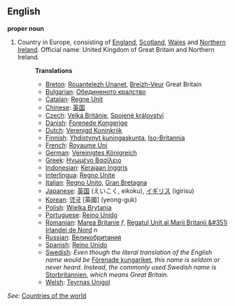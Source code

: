 ==English==

'''proper noun'''

# Country in Europe, consisting of [[England]], [[Scotland]], [[Wales]] and [[Northern Ireland]]. Official name: United Kingdom of Great Britain and Northern Ireland.
#:'''Translations'''
#:*[[Breton]]: [[Rouantelezh Unanet]], [[Breizh-Veur]] Great Britain
#:*[[Bulgarian]]: [[Обединеното кралство]]
#:*[[Catalan]]: [[Regne Unit]]
#:*[[Chinese]]: [[英国]]
#:*[[Czech]]: [[Velká Británie]], [[Spojené království]]
#:*[[Danish]]: [[Forenede Kongerige]]
#:*[[Dutch]]: [[Verenigd Koninkrijk]]
#:*[[Finnish]]: [[Yhdistynyt kuningaskunta]], [[Iso-Britannia]]
#:*[[French]]: [[Royaume Uni]]
#:*[[German]]: [[Vereinigtes Königreich]]
#:*[[Greek]]: [[Ηνωμένο Βασίλειο]]
#:*[[Indonesian]]: [[Kerajaan Inggris]]
#:*[[Interlingua]]: [[Regno Unite]]
#:*[[Italian]]: [[Regno Unito]], [[Gran Bretagna]]
#:*[[Japanese]]: [[英国]] (えいこく, eikoku), [[イギリス]] (igirisu)
#:*[[Korean]]: [[영국]] [英國] (yeong-guk)
#:*[[Polish]]: [[Wielka Brytania]]
#:*[[Portuguese]]: [[Reino Unido]]
#:*[[Romanian]]: [[Marea Britanie]] ''f'', [[Regatul Unit al Marii Britanii &#351i Irlandei de Nord]] ''n''
#:*[[Russian]]: [[Великобритания]]
#:*[[Spanish]]: [[Reino Unido]]
#:*[[Swedish]]: ''Even though the literal translation of the English name would be'' [[Förenade kungariket]], ''this name is seldom or never heard. Instead, the commonly used Swedish name is'' [[Storbritannien]], ''which means Great Britain.''
#:*[[Welsh]]: [[Teyrnas Unigol]]

''See'': [[Countries of the world]]